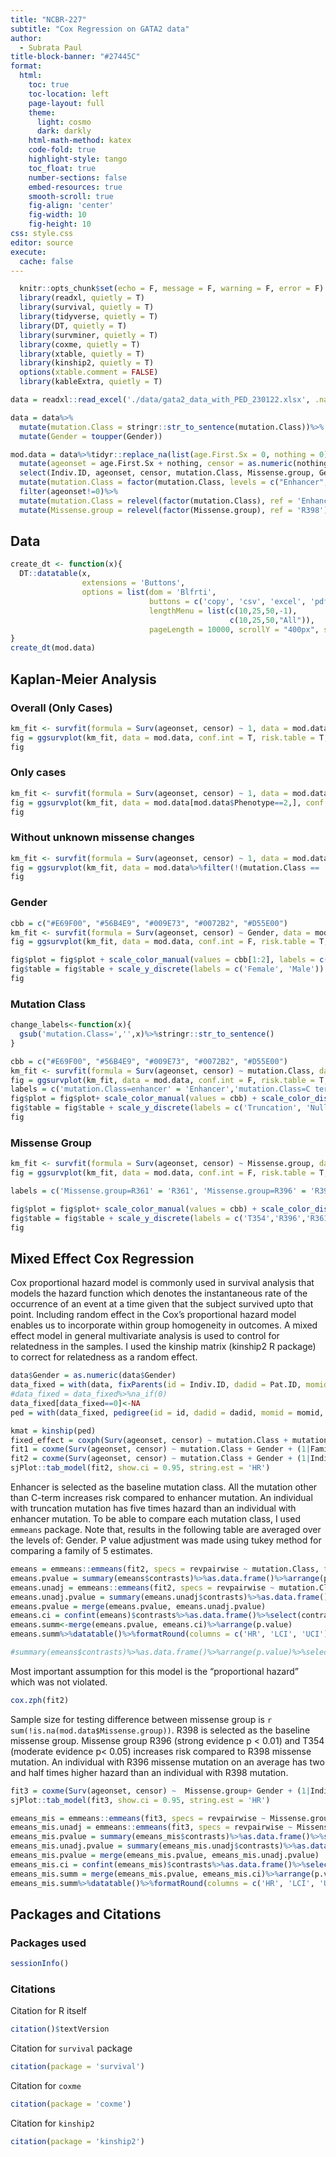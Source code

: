 ```yaml
---
title: "NCBR-227"
subtitle: "Cox Regression on GATA2 data"
author: 
  - Subrata Paul
title-block-banner: "#27445C"
format:
  html:
    toc: true
    toc-location: left
    page-layout: full
    theme: 
      light: cosmo
      dark: darkly
    html-math-method: katex
    code-fold: true
    highlight-style: tango
    toc_float: true
    number-sections: false
    embed-resources: true
    smooth-scroll: true
    fig-align: 'center'
    fig-width: 10
    fig-height: 10
css: style.css
editor: source
execute: 
  cache: false
---
```


```r
  knitr::opts_chunk$set(echo = F, message = F, warning = F, error = F)
  library(readxl, quietly = T)
  library(survival, quietly = T)
  library(tidyverse, quietly = T)
  library(DT, quietly = T)
  library(survminer, quietly = T)
  library(coxme, quietly = T)
  library(xtable, quietly = T)
  library(kinship2, quietly = T)
  options(xtable.comment = FALSE)
  library(kableExtra, quietly = T)
```
  
  
```r
data = readxl::read_excel('./data/gata2_data_with_PED_230122.xlsx', .name_repair = make.names)

data = data%>%
  mutate(mutation.Class = stringr::str_to_sentence(mutation.Class))%>%
  mutate(Gender = toupper(Gender))

mod.data = data%>%tidyr::replace_na(list(age.First.Sx = 0, nothing = 0))%>%
  mutate(ageonset = age.First.Sx + nothing, censor = as.numeric(nothing == 0))%>%
  select(Indiv.ID, ageonset, censor, mutation.Class, Missense.group, Gender, Family.ID, Phenotype, Missense.group)%>%
  mutate(mutation.Class = factor(mutation.Class, levels = c("Enhancer","C term","Missense 2nd ZF","Null","Truncation")))%>%
  filter(ageonset!=0)%>%
  mutate(mutation.Class = relevel(factor(mutation.Class), ref = 'Enhancer'))%>%
  mutate(Missense.group = relevel(factor(Missense.group), ref = 'R398'))

```

## Data



```r
create_dt <- function(x){
  DT::datatable(x,
                extensions = 'Buttons',
                options = list(dom = 'Blfrti',
                               buttons = c('copy', 'csv', 'excel', 'pdf', 'print'),
                               lengthMenu = list(c(10,25,50,-1),
                                                 c(10,25,50,"All")),
                               pageLength = 10000, scrollY = "400px", scrollX = T))
}
create_dt(mod.data)
```

## Kaplan-Meier Analysis

::: {.panel-tabset}

### Overall (Only Cases)

```r
km_fit <- survfit(formula = Surv(ageonset, censor) ~ 1, data = mod.data)
fig = ggsurvplot(km_fit, data = mod.data, conf.int = T, risk.table = T, break.time.by = 5, xlab = 'Age (years)', ylab = '% asymptomatic')
fig
```

### Only cases

```r
km_fit <- survfit(formula = Surv(ageonset, censor) ~ 1, data = mod.data[mod.data$Phenotype==2,])
fig = ggsurvplot(km_fit, data = mod.data[mod.data$Phenotype==2,], conf.int = T, risk.table = T, break.time.by = 5, xlab = 'Age (years)', ylab = '% asymptomatic')
fig
```





### Without unknown missense changes

```r
km_fit <- survfit(formula = Surv(ageonset, censor) ~ 1, data = mod.data%>%filter(!(mutation.Class == 'missense 2nd ZF' & is.na(Missense.group))))
fig = ggsurvplot(km_fit, data = mod.data%>%filter(!(mutation.Class == 'missense 2nd ZF' & is.na(Missense.group))), conf.int = T, risk.table = T, break.time.by = 5, xlab = 'Age (years)', ylab = '% asymptomatic')
fig
```

### Gender

```r
cbb = c("#E69F00", "#56B4E9", "#009E73", "#0072B2", "#D55E00")
km_fit <- survfit(formula = Surv(ageonset, censor) ~ Gender, data = mod.data)
fig = ggsurvplot(km_fit, data = mod.data, conf.int = F, risk.table = T, break.time.by = 5, palette = cbb[1:2] , xlab = 'Age (years)')

fig$plot = fig$plot + scale_color_manual(values = cbb[1:2], labels = c('Gender=1' = 'Male','Gender=2' = 'Female')) + scale_fill_discrete(guide = 'none') + labs(y = '% asymptomatic')
fig$table = fig$table + scale_y_discrete(labels = c('Female', 'Male'))
fig
```

### Mutation Class

```r

change_labels<-function(x){
  gsub('mutation.Class=','',x)%>%stringr::str_to_sentence()
}

cbb = c("#E69F00", "#56B4E9", "#009E73", "#0072B2", "#D55E00")
km_fit <- survfit(formula = Surv(ageonset, censor) ~ mutation.Class, data = mod.data)
fig = ggsurvplot(km_fit, data = mod.data, conf.int = F, risk.table = T, break.time.by = 5, xlab = 'Age (years)')
labels = c('mutation.Class=enhancer' = 'Enhancer','mutation.Class=C term' = 'C term', 'mutation.Class=missense 2nd ZF' = 'Missense 2nd ZF', 'mutation.Class=null' = 'Null', 'mutation.Class=truncation' = 'Truncation')
fig$plot = fig$plot+ scale_color_manual(values = cbb) + scale_color_discrete(labels = labels) + scale_fill_discrete(guide = 'none') + labs(y = '% asymptomatic') 
fig$table = fig$table + scale_y_discrete(labels = c('Truncation', 'Null','Missense 2nd ZF','C term','Enhancer'))
fig
```


### Missense Group

```r
km_fit <- survfit(formula = Surv(ageonset, censor) ~ Missense.group, data = mod.data)
fig = ggsurvplot(km_fit, data = mod.data, conf.int = F, risk.table = T, break.time.by = 5, xlab = 'Age (years)')

labels = c('Missense.group=R361' = 'R361', 'Missense.group=R396' = 'R396', 'Missense.group=R398' = 'R398', 'Missense.group=T354' = 'T354')

fig$plot = fig$plot+ scale_color_manual(values = cbb) + scale_color_discrete(labels = labels) + scale_fill_discrete(guide = 'none')+ labs(y = '% asymptomatic')
fig$table = fig$table + scale_y_discrete(labels = c('T354','R396','R361','R398')) 
fig

```


:::



## Mixed Effect Cox Regression

Cox proportional hazard model is commonly used in survival analysis that models the hazard function which denotes the instantaneous rate of the occurrence of an event at a time given that the subject survived upto that point. Including random effect in the Cox's proportional hazard model enables us to incorporate within group homogeneity in outcomes. A mixed effect model in general multivariate analysis is used to control for relatedness in the samples. I used the kinship matrix (kinship2 R package) to correct for relatedness as a random effect. 


```r
data$Gender = as.numeric(data$Gender)
data_fixed = with(data, fixParents(id = Indiv.ID, dadid = Pat.ID, momid = Mat.ID, sex = Gender))
#data_fixed = data_fixed%>%na_if(0)
data_fixed[data_fixed==0]<-NA
ped = with(data_fixed, pedigree(id = id, dadid = dadid, momid = momid, sex = sex))

kmat = kinship(ped)
fixed_effect = coxph(Surv(ageonset, censor) ~ mutation.Class + mutation.Class + Gender, data = mod.data)
fit1 = coxme(Surv(ageonset, censor) ~ mutation.Class + Gender + (1|Family.ID), data = mod.data)
fit2 = coxme(Surv(ageonset, censor) ~ mutation.Class + Gender + (1|Indiv.ID), data = mod.data, varlist = coxmeMlist(2*kmat, rescale = T))
sjPlot::tab_model(fit2, show.ci = 0.95, string.est = 'HR')
```

Enhancer is selected as the baseline mutation class. All the mutation other than C-term increases risk compared to enhancer mutation. An individual with truncation mutation has five times hazard than an individual with enhancer mutation. To be able to compare each mutation class, I used `emmeans` package. Note that, results in the following table are averaged over the levels of: Gender. P value adjustment was made using tukey method for comparing a family of 5 estimates. 

```r
emeans = emmeans::emmeans(fit2, specs = revpairwise ~ mutation.Class, type = 'response')
emeans.pvalue = summary(emeans$contrasts)%>%as.data.frame()%>%arrange(p.value)%>%select(contrast, ratio, p.value)%>%rename(HR = ratio)
emeans.unadj = emmeans::emmeans(fit2, specs = revpairwise ~ mutation.Class, type = 'response', adjust = 'none')
emeans.unadj.pvalue = summary(emeans.unadj$contrasts)%>%as.data.frame()%>%arrange(p.value)%>%select(contrast, p.value)%>%rename(`p.value(Unadjusted)` = p.value)
emeans.pvalue = merge(emeans.pvalue, emeans.unadj.pvalue)
emeans.ci = confint(emeans)$contrasts%>%as.data.frame()%>%select(contrast, asymp.LCL, asymp.UCL)%>%rename(LCI = asymp.LCL, UCI = asymp.UCL)
emeans.summ<-merge(emeans.pvalue, emeans.ci)%>%arrange(p.value)
emeans.summ%>%datatable()%>%formatRound(columns = c('HR', 'LCI', 'UCI'), digits = 3)%>%formatSignif(columns = c('p.value', 'p.value(Unadjusted)'), digits = 3)

#summary(emeans$contrasts)%>%as.data.frame()%>%arrange(p.value)%>%select(contrast, ratio, p.value)%>%datatable()%>%formatRound(columns = c('ratio'), digits = 3)%>%formatSignif(columns = 'p.value', digits = 2)
```




Most important assumption for this model is the "proportional hazard" which was not violated. 

```r
cox.zph(fit2)
```


Sample size for testing difference between missense group is `r sum(!is.na(mod.data$Missense.group))`. R398 is selected as the baseline missense group. Missense group R396 (strong evidence p < 0.01) and T354 (moderate evidence p< 0.05) increases risk compared to R398 missense mutation. An individual with R396 missense mutation on an average has two and half times higher hazard than an individual with R398 mutation. 

```r
fit3 = coxme(Surv(ageonset, censor) ~  Missense.group+ Gender + (1|Indiv.ID), data = mod.data, varlist = coxmeMlist(2*kmat, rescale = T))
sjPlot::tab_model(fit3, show.ci = 0.95, string.est = 'HR')

```



```r
emeans_mis = emmeans::emmeans(fit3, specs = revpairwise ~ Missense.group, type = 'response')
emeans_mis.unadj = emmeans::emmeans(fit3, specs = revpairwise ~ Missense.group, type = 'response', adjust = 'none')
emeans_mis.pvalue = summary(emeans_mis$contrasts)%>%as.data.frame()%>%select(contrast, ratio, p.value)%>%rename(HR = ratio)
emeans_mis.unadj.pvalue = summary(emeans_mis.unadj$contrasts)%>%as.data.frame()%>%select(contrast, p.value)%>%rename(`p.value(Unadjusted)` = p.value)
emeans_mis.pvalue = merge(emeans_mis.pvalue, emeans_mis.unadj.pvalue)
emeans_mis.ci = confint(emeans_mis)$contrasts%>%as.data.frame()%>%select(contrast, asymp.LCL, asymp.UCL)%>%rename(LCI = asymp.LCL, UCI = asymp.UCL)
emeans_mis.summ = merge(emeans_mis.pvalue, emeans_mis.ci)%>%arrange(p.value)
emeans_mis.summ%>%datatable()%>%formatRound(columns = c('HR', 'LCI', 'UCI'), digits = 3)%>%formatSignif(columns = c('p.value', 'p.value(Unadjusted)'), digits = 3)

```


## Packages and Citations 

::: {.panel-tabset}

### Packages used

```r
sessionInfo()
```

### Citations

Citation for R itself

```r
citation()$textVersion
```

Citation for `survival` package

```r
citation(package = 'survival')
```

Citation for `coxme`

```r
citation(package = 'coxme')
```

Citation for `kinship2`

```r
citation(package = 'kinship2')
```

:::

